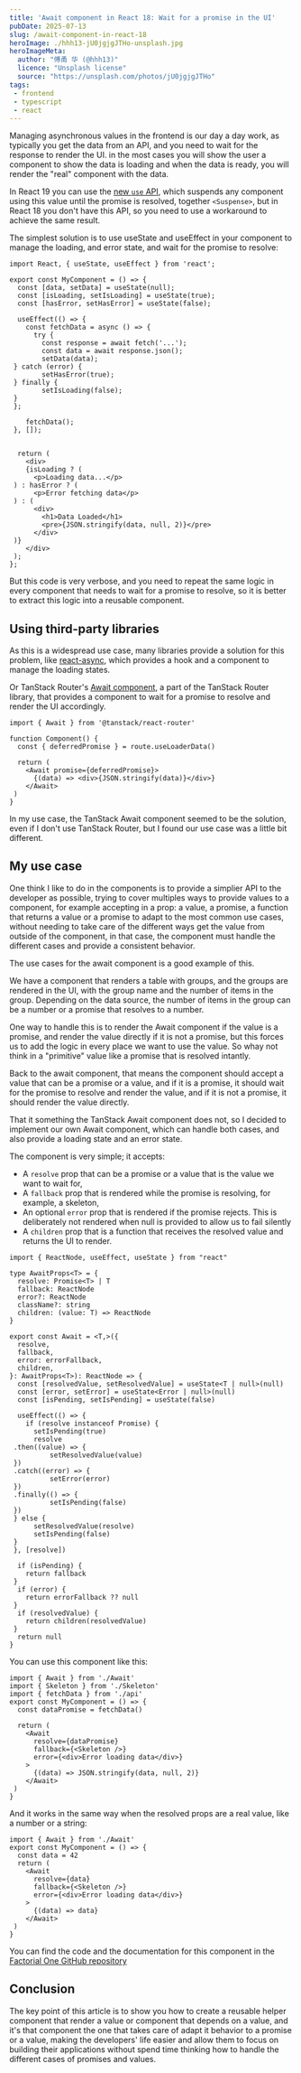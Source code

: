 ```yaml
---
title: 'Await component in React 18: Wait for a promise in the UI'
pubDate: 2025-07-13
slug: /await-component-in-react-18
heroImage: ./hhh13-jU0jgjgJTHo-unsplash.jpg
heroImageMeta:
  author: "傅甬 华 (@hhh13)"
  licence: "Unsplash license"
  source: "https://unsplash.com/photos/jU0jgjgJTHo"
tags:
 - frontend
 - typescript
 - react
---
```


Managing asynchronous values in the frontend is our day a day work, as typically you get the data from an API, and you need to wait for the response to render the UI. in the most cases you will show the user a component to show the data is loading and when the data is ready, you will render the "real" component with the data.

In React 19 you can use the [new `use` API](https://react.dev/reference/react/use), which suspends any component using this value until the promise is resolved, together `<Suspense>`, but in React 18 you don't have this API, so you need to use a workaround to achieve the same result.

The simplest solution is to use useState and useEffect in your component to manage the loading, and error state, and wait for the promise to resolve:

```tsx
import React, { useState, useEffect } from 'react';

export const MyComponent = () => {
  const [data, setData] = useState(null);
  const [isLoading, setIsLoading] = useState(true);
  const [hasError, setHasError] = useState(false);

  useEffect(() => {
    const fetchData = async () => {
      try {
        const response = await fetch('...');
        const data = await response.json();
        setData(data);
 } catch (error) {
        setHasError(true);
 } finally {
        setIsLoading(false);
 }
 };

    fetchData();
 }, []);


  return (
    <div>
    {isLoading ? (
      <p>Loading data...</p>
 ) : hasError ? (
      <p>Error fetching data</p>
 ) : (
      <div>
        <h1>Data Loaded</h1>
        <pre>{JSON.stringify(data, null, 2)}</pre>
      </div>
 )}
    </div>      
 );
};
```


But this code is very verbose, and you need to repeat the same logic in every component that needs to wait for a promise to resolve, so it is better to extract this logic into a reusable component.

## Using third-party libraries
As this is a widespread use case, many libraries provide a solution for this problem, like [react-async](https://github.com/async-library/react-async), which provides a hook and a component to manage the loading states.

Or TanStack Router's [Await component](https://tanstack.com/router/v1/docs/framework/react/api/router/awaitComponent), a part of the TanStack Router library, that provides a component to wait for a promise to resolve and render the UI accordingly.

```tsx
import { Await } from '@tanstack/react-router'

function Component() {
  const { deferredPromise } = route.useLoaderData()

  return (
    <Await promise={deferredPromise}>
      {(data) => <div>{JSON.stringify(data)}</div>}
    </Await>
 )
}
```

In my use case, the TanStack Await component seemed to be the solution, even if I don't use TanStack Router, but I found our use case was a little bit different.

## My use case

One think I like to do in the components is to provide a simplier API to the developer as possible, trying to cover multiples ways to provide values to a component, for example accepting in a prop: a value, a promise, a function that returns a value or a promise to adapt to the most common use cases, without needing to take care of the different ways get the value from outside of the component, in that case, the component must handle the different cases and provide a consistent behavior.

The use cases for the await component is a good example of this.

We have a component that renders a table with groups, and the groups are rendered in the UI, with the group name and the number of items in the group. Depending on the data source, the number of items in the group can be a number or a promise that resolves to a number. 

One way to handle this is to render the Await component if the value is a promise, and render the value directly if it is not a promise, but this forces us to add the logic in every place we want to use the value. So whay not think in a "primitive" value like a promise that is resolved intantly.

Back to the await component, that means the component should accept a value that can be a promise or a value, and if it is a promise, it should wait for the promise to resolve and render the value, and if it is not a promise, it should render the value directly.

That it something the TanStack Await component does not, so I decided to implement our own Await component, which can handle both cases, and also provide a loading state and an error state.

The component is very simple; it accepts:
- A `resolve` prop that can be a promise or a value that is the value we want to wait for, 
- A `fallback` prop that is rendered while the promise is resolving, for example, a skeleton, 
- An optional `error` prop that is rendered if the promise rejects. This is deliberately not rendered when null is provided to allow us to fail silently
- A `children` prop that is a function that receives the resolved value and returns the UI to render.


```tsx
import { ReactNode, useEffect, useState } from "react"

type AwaitProps<T> = {
  resolve: Promise<T> | T
  fallback: ReactNode
  error?: ReactNode
  className?: string
  children: (value: T) => ReactNode
}

export const Await = <T,>({
  resolve,
  fallback,
  error: errorFallback,
  children,
}: AwaitProps<T>): ReactNode => {
  const [resolvedValue, setResolvedValue] = useState<T | null>(null)
  const [error, setError] = useState<Error | null>(null)
  const [isPending, setIsPending] = useState(false)

  useEffect(() => {
    if (resolve instanceof Promise) {
      setIsPending(true)
      resolve
 .then((value) => {
          setResolvedValue(value)
 })
 .catch((error) => {
          setError(error)
 })
 .finally(() => {
          setIsPending(false)
 })
 } else {
      setResolvedValue(resolve)
      setIsPending(false)
 }
 }, [resolve])

  if (isPending) {
    return fallback
 }
  if (error) {
    return errorFallback ?? null
 }
  if (resolvedValue) {
    return children(resolvedValue)
 }
  return null
}
```

You can use this component like this:

```tsx
import { Await } from './Await'
import { Skeleton } from './Skeleton'
import { fetchData } from './api'
export const MyComponent = () => {
  const dataPromise = fetchData()

  return (
    <Await
      resolve={dataPromise}
      fallback={<Skeleton />}
      error={<div>Error loading data</div>}
    >
      {(data) => JSON.stringify(data, null, 2)}
    </Await>
 )
}
```
And it works in the same way when the resolved props are a real value, like a number or a string:

```tsx
import { Await } from './Await'
export const MyComponent = () => {
  const data = 42
  return (
    <Await
      resolve={data}
      fallback={<Skeleton />}
      error={<div>Error loading data</div>}
    >
      {(data) => data}
    </Await>
 )
}
```

You can find the code and the documentation for this component in the [Factorial One GitHub repository](https://github.com/factorialco/factorial-one/tree/main/packages/react/src/components/Utilities/Await)


## Conclusion

The key point of this article is to show you how to create a reusable helper component that render a value or component that depends on a value, and it's that component the one that takes care of adapt it behavior to a promise or a value, making the developers' life easier and allow them to focus on building their applications without spend time thinking how to handle the different cases of promises and values.